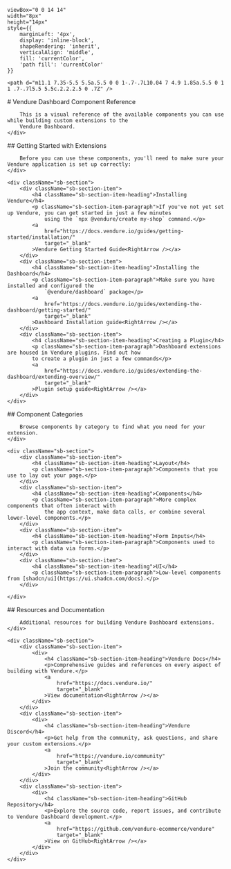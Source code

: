 
    viewBox="0 0 14 14"
    width="8px"
    height="14px"
    style={{
        marginLeft: '4px',
        display: 'inline-block',
        shapeRendering: 'inherit',
        verticalAlign: 'middle',
        fill: 'currentColor',
        'path fill': 'currentColor'
    }}
>
    <path d="m11.1 7.35-5.5 5.5a.5.5 0 0 1-.7-.7L10.04 7 4.9 1.85a.5.5 0 1 1 .7-.7l5.5 5.5c.2.2.2.5 0 .7Z" />
</svg>

<Meta title="Vendure Dashboard Component Library" />

<div className="sb-container">
    <div className='sb-section-title'>
        # Vendure Dashboard Component Reference

        This is a visual reference of the available components you can use while building custom extensions to the
        Vendure Dashboard.
    </div>
</div>

<div className="sb-container">
    <div className='sb-section-title'>
        ## Getting Started with Extensions

        Before you can use these components, you'll need to make sure your Vendure application is set up correctly:
    </div>

    <div className="sb-section">
        <div className="sb-section-item">
            <h4 className="sb-section-item-heading">Installing Vendure</h4>
            <p className="sb-section-item-paragraph">If you've not yet set up Vendure, you can get started in just a few minutes
                using the `npx @vendure/create my-shop` command.</p>
            <a
                href="https://docs.vendure.io/guides/getting-started/installation/"
                target="_blank"
            >Vendure Getting Started Guide<RightArrow /></a>
        </div>
        <div className="sb-section-item">
            <h4 className="sb-section-item-heading">Installing the Dashboard</h4>
            <p className="sb-section-item-paragraph">Make sure you have installed and configured the
                `@vendure/dashboard` package</p>
            <a
                href="https://docs.vendure.io/guides/extending-the-dashboard/getting-started/"
                target="_blank"
            >Dashboard Installation guide<RightArrow /></a>
        </div>
        <div className="sb-section-item">
            <h4 className="sb-section-item-heading">Creating a Plugin</h4>
            <p className="sb-section-item-paragraph">Dashboard extensions are housed in Vendure plugins. Find out how
            to create a plugin in just a few commands</p>
            <a
                href="https://docs.vendure.io/guides/extending-the-dashboard/extending-overview/"
                target="_blank"
            >Plugin setup guide<RightArrow /></a>
        </div>
    </div>
</div>

<div className="sb-container">
    <div className='sb-section-title'>
        ## Component Categories

        Browse components by category to find what you need for your extension.
    </div>

    <div className="sb-section">
        <div className="sb-section-item">
            <h4 className="sb-section-item-heading">Layout</h4>
            <p className="sb-section-item-paragraph">Components that you use to lay out your page.</p>
        </div>
        <div className="sb-section-item">
            <h4 className="sb-section-item-heading">Components</h4>
            <p className="sb-section-item-paragraph">More complex components that often interact with
                the app context, make data calls, or combine several lower-level components.</p>
        </div>
        <div className="sb-section-item">
            <h4 className="sb-section-item-heading">Form Inputs</h4>
            <p className="sb-section-item-paragraph">Components used to interact with data via forms.</p>
        </div>
        <div className="sb-section-item">
            <h4 className="sb-section-item-heading">UI</h4>
            <p className="sb-section-item-paragraph">Low-level components from [shadcn/ui](https://ui.shadcn.com/docs).</p>
        </div>

    </div>
</div>

<div className="sb-container">
    <div className='sb-section-title'>
        ## Resources and Documentation

        Additional resources for building Vendure Dashboard extensions.
    </div>

    <div className="sb-section">
        <div className="sb-section-item">
            <div>
                <h4 className="sb-section-item-heading">Vendure Docs</h4>
                <p>Comprehensive guides and references on every aspect of building with Vendure.</p>
                <a
                    href="https://docs.vendure.io/"
                    target="_blank"
                >View documentation<RightArrow /></a>
            </div>
        </div>
        <div className="sb-section-item">
            <div>
                <h4 className="sb-section-item-heading">Vendure Discord</h4>
                <p>Get help from the community, ask questions, and share your custom extensions.</p>
                <a
                    href="https://vendure.io/community"
                    target="_blank"
                >Join the community<RightArrow /></a>
            </div>
        </div>
        <div className="sb-section-item">
            <div>
                <h4 className="sb-section-item-heading">GitHub Repository</h4>
                <p>Explore the source code, report issues, and contribute to Vendure Dashboard development.</p>
                <a
                    href="https://github.com/vendure-ecommerce/vendure"
                    target="_blank"
                >View on GitHub<RightArrow /></a>
            </div>
        </div>
    </div>
</div>

<style>
    {`
  .sb-container {
    margin-bottom: 48px;
  }

          .sb-section {
            width: 100%;
            display: flex;
            flex-direction: row;
            gap: 20px;
          }

          img {
            object-fit: cover;
          }

          .sb-section-title {
            margin-bottom: 32px;
          }

          .sb-section a:not(h1 a, h2 a, h3 a) {
            font-size: 14px;
          }

          .sb-section-item, .sb-grid-item {
            flex: 1;
            display: flex;
            flex-direction: column;
          }

          .sb-section-item-heading {
            padding-top: 20px !important;
            padding-bottom: 5px !important;
            margin: 0 !important;
          }
          .sb-section-item-paragraph {
            margin: 0;
            padding-bottom: 10px;
          }

          .sb-chevron {
            margin-left: 5px;
          }

          .sb-features-grid {
            display: grid;
            grid-template-columns: repeat(2, 1fr);
            grid-gap: 32px 20px;
          }

          .sb-socials {
            display: grid;
            grid-template-columns: repeat(4, 1fr);
          }

          .sb-socials p {
            margin-bottom: 10px;
          }

          .sb-explore-image {
            max-height: 32px;
            align-self: flex-start;
          }

          .sb-addon {
            width: 100%;
            display: flex;
            align-items: center;
            position: relative;
            background-color: #EEF3F8;
            border-radius: 5px;
            border: 1px solid rgba(0, 0, 0, 0.05);
            background: #EEF3F8;
            height: 180px;
            margin-bottom: 48px;
            overflow: hidden;
          }

          .sb-addon-text {
            padding-left: 48px;
            max-width: 240px;
          }

          .sb-addon-text h4 {
            padding-top: 0px;
          }

          .sb-addon-img {
            position: absolute;
            left: 345px;
            top: 0;
            height: 100%;
            width: 200%;
            overflow: hidden;
          }

          .sb-addon-img img {
            width: 650px;
            transform: rotate(-15deg);
            margin-left: 40px;
            margin-top: -72px;
            box-shadow: 0 0 1px rgba(255, 255, 255, 0);
            backface-visibility: hidden;
          }

          @media screen and (max-width: 800px) {
            .sb-addon-img {
              left: 300px;
            }
          }

          @media screen and (max-width: 600px) {
            .sb-section {
              flex-direction: column;
            }

            .sb-features-grid {
              grid-template-columns: repeat(1, 1fr);
            }

            .sb-socials {
              grid-template-columns: repeat(2, 1fr);
            }

            .sb-addon {
              height: 280px;
              align-items: flex-start;
              padding-top: 32px;
              overflow: hidden;
            }

            .sb-addon-text {
              padding-left: 24px;
            }

            .sb-addon-img {
              right: 0;
              left: 0;
              top: 130px;
              bottom: 0;
              overflow: hidden;
              height: auto;
              width: 124%;
            }

            .sb-addon-img img {
              width: 1200px;
              transform: rotate(-12deg);
              margin-left: 0;
              margin-top: 48px;
              margin-bottom: -40px;
              margin-left: -24px;
            }
          }
`}
</style>
